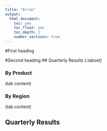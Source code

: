 ```yaml
---
title: "Arran"
output:
  html_document:
    toc: yes
    toc_float: yes
    toc_depth: 2
    number_sections: true
---
```

#First heading

#Second heading
## Quarterly Results {.tabset}

### By Product

(tab content)

### By Region

(tab content)

## Quarterly Results {.tabset .tabset-fade .tabset-pills}

